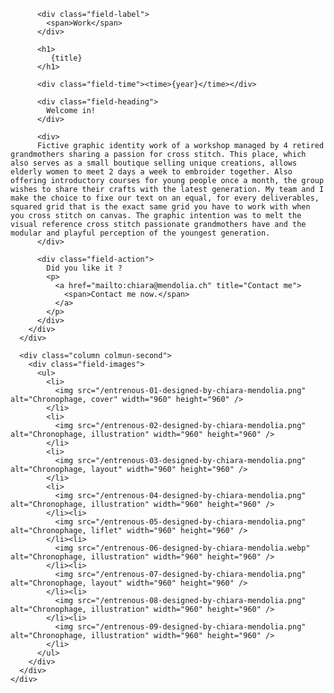 

<Layout class="work" title={title}>
  <main class="region-content work">
    <div class="region">
      <div class="column column-first">
        <div class="field-body">

          <div class="field-label">
            <span>Work</span>
          </div>

          <h1>
             {title}
          </h1>

          <div class="field-time"><time>{year}</time></div>

          <div class="field-heading">
            Welcome in!
          </div>

          <div>
          Fictive graphic identity work of a workshop managed by 4 retired grandmothers sharing a passion for cross stitch. This place, which also serves as a small boutique selling unique creations, allows elderly women to meet 2 days a week to embroider together. Also offering introductory courses for young people once a month, the group wishes to share their crafts with the latest generation. My team and I make the choice to fixe our text on an equal, for every deliverables, squared grid that is the exact same grid you have to work with when you cross stitch on canvas. The graphic intention was to melt the visual reference cross stitch passionate grandmothers have and the modular and playful perception of the youngest generation.
          </div>

          <div class="field-action">
            Did you like it ?
            <p>
              <a href="mailto:chiara@mendolia.ch" title="Contact me">
                <span>Contact me now.</span>
              </a>
            </p>
          </div>
        </div>
      </div>

      <div class="column colmun-second">
        <div class="field-images">
          <ul>
            <li>
              <img src="/entrenous-01-designed-by-chiara-mendolia.png" alt="Chronophage, cover" width="960" height="960" />
            </li>
            <li>
              <img src="/entrenous-02-designed-by-chiara-mendolia.png" alt="Chronophage, illustration" width="960" height="960" />
            </li>
            <li>
              <img src="/entrenous-03-designed-by-chiara-mendolia.png" alt="Chronophage, layout" width="960" height="960" />
            </li>
            <li>
              <img src="/entrenous-04-designed-by-chiara-mendolia.png" alt="Chronophage, illustration" width="960" height="960" />
            </li><li>
              <img src="/entrenous-05-designed-by-chiara-mendolia.png" alt="Chronophage, liflet" width="960" height="960" />
            </li><li>
              <img src="/entrenous-06-designed-by-chiara-mendolia.webp" alt="Chronophage, illustration" width="960" height="960" />
            </li><li>
              <img src="/entrenous-07-designed-by-chiara-mendolia.png" alt="Chronophage, layout" width="960" height="960" />
            </li><li>
              <img src="/entrenous-08-designed-by-chiara-mendolia.png" alt="Chronophage, illustration" width="960" height="960" />
            </li><li>
              <img src="/entrenous-09-designed-by-chiara-mendolia.png" alt="Chronophage, illustration" width="960" height="960" />
            </li>
          </ul>
        </div>
      </div>
    </div>

  </main>
</Layout>
